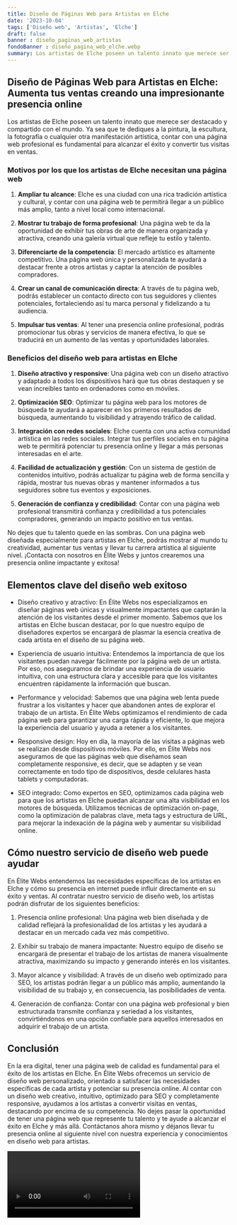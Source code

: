 ```yaml
---
title: Diseño de Páginas Web para Artistas en Elche
date: '2023-10-04'
tags: ['Diseño web', 'Artistas', 'Elche']
draft: false
banner : diseño_paginas_web_artistas
fondoBanner : diseño_pagina_web_elche.webp
summary: Los artistas de Elche poseen un talento innato que merece ser destacado y compartido con el mundo. Ya sea que te dediques a la pintura, la escultura, la fotografía o cualquier otra manifestación artística, contar con una página web profesional es fundamental para alcanzar el éxito y convertir tus visitas en ventas.
---
```


## Diseño de Páginas Web para Artistas en Elche: Aumenta tus ventas creando una impresionante presencia online

Los artistas de Elche poseen un talento innato que merece ser destacado y compartido con el mundo. Ya sea que te dediques a la pintura, la escultura, la fotografía o cualquier otra manifestación artística, contar con una página web profesional es fundamental para alcanzar el éxito y convertir tus visitas en ventas.

### Motivos por los que los artistas de Elche necesitan una página web

1. **Ampliar tu alcance**: Elche es una ciudad con una rica tradición artística y cultural, y contar con una página web te permitirá llegar a un público más amplio, tanto a nivel local como internacional.

2. **Mostrar tu trabajo de forma profesional**: Una página web te da la oportunidad de exhibir tus obras de arte de manera organizada y atractiva, creando una galería virtual que refleje tu estilo y talento.

3. **Diferenciarte de la competencia**: El mercado artístico es altamente competitivo. Una página web única y personalizada te ayudará a destacar frente a otros artistas y captar la atención de posibles compradores.

4. **Crear un canal de comunicación directa**: A través de tu página web, podrás establecer un contacto directo con tus seguidores y clientes potenciales, fortaleciendo así tu marca personal y fidelizando a tu audiencia.

5. **Impulsar tus ventas**: Al tener una presencia online profesional, podrás promocionar tus obras y servicios de manera efectiva, lo que se traducirá en un aumento de las ventas y oportunidades laborales.

### Beneficios del diseño web para artistas en Elche

1. **Diseño atractivo y responsive**: Una página web con un diseño atractivo y adaptado a todos los dispositivos hará que tus obras destaquen y se vean increíbles tanto en ordenadores como en móviles.

2. **Optimización SEO**: Optimizar tu página web para los motores de búsqueda te ayudará a aparecer en los primeros resultados de búsqueda, aumentando tu visibilidad y atrayendo tráfico de calidad.

3. **Integración con redes sociales**: Elche cuenta con una activa comunidad artística en las redes sociales. Integrar tus perfiles sociales en tu página web te permitirá potenciar tu presencia online y llegar a más personas interesadas en el arte.

4. **Facilidad de actualización y gestión**: Con un sistema de gestión de contenidos intuitivo, podrás actualizar tu página web de forma sencilla y rápida, mostrar tus nuevas obras y mantener informados a tus seguidores sobre tus eventos y exposiciones.

5. **Generación de confianza y credibilidad**: Contar con una página web profesional transmitirá confianza y credibilidad a tus potenciales compradores, generando un impacto positivo en tus ventas.

No dejes que tu talento quede en las sombras. Con una página web diseñada especialmente para artistas en Elche, podrás mostrar al mundo tu creatividad, aumentar tus ventas y llevar tu carrera artística al siguiente nivel. ¡Contacta con nosotros en Élite Webs y juntos crearemos una presencia online impactante y exitosa!

<GifSeo />

<Cta />

## Elementos clave del diseño web exitoso

- Diseño creativo y atractivo: En Élite Webs nos especializamos en diseñar páginas web únicas y visualmente impactantes que captarán la atención de los visitantes desde el primer momento. Sabemos que los artistas en Elche buscan destacar, por lo que nuestro equipo de diseñadores expertos se encargará de plasmar la esencia creativa de cada artista en el diseño de su página web.

- Experiencia de usuario intuitiva: Entendemos la importancia de que los visitantes puedan navegar fácilmente por la página web de un artista. Por eso, nos aseguramos de brindar una experiencia de usuario intuitiva, con una estructura clara y accesible para que los visitantes encuentren rápidamente la información que buscan.

- Performance y velocidad: Sabemos que una página web lenta puede frustrar a los visitantes y hacer que abandonen antes de explorar el trabajo de un artista. En Élite Webs optimizamos el rendimiento de cada página web para garantizar una carga rápida y eficiente, lo que mejora la experiencia del usuario y ayuda a retener a los visitantes.

- Responsive design: Hoy en día, la mayoría de las visitas a páginas web se realizan desde dispositivos móviles. Por ello, en Élite Webs nos aseguramos de que las páginas web que diseñamos sean completamente responsive, es decir, que se adapten y se vean correctamente en todo tipo de dispositivos, desde celulares hasta tablets y computadoras.

- SEO integrado: Como expertos en SEO, optimizamos cada página web para que los artistas en Elche puedan alcanzar una alta visibilidad en los motores de búsqueda. Utilizamos técnicas de optimización on-page, como la optimización de palabras clave, meta tags y estructura de URL, para mejorar la indexación de la página web y aumentar su visibilidad online.

## Cómo nuestro servicio de diseño web puede ayudar

En Élite Webs entendemos las necesidades específicas de los artistas en Elche y cómo su presencia en internet puede influir directamente en su éxito y ventas. Al contratar nuestro servicio de diseño web, los artistas podrán disfrutar de los siguientes beneficios:

1. Presencia online profesional: Una página web bien diseñada y de calidad reflejará la profesionalidad de los artistas y les ayudará a destacar en un mercado cada vez más competitivo.

2. Exhibir su trabajo de manera impactante: Nuestro equipo de diseño se encargará de presentar el trabajo de los artistas de manera visualmente atractiva, maximizando su impacto y generando interés en los visitantes.

3. Mayor alcance y visibilidad: A través de un diseño web optimizado para SEO, los artistas podrán llegar a un público más amplio, aumentando la visibilidad de su trabajo y, en consecuencia, las posibilidades de venta.

4. Generación de confianza: Contar con una página web profesional y bien estructurada transmite confianza y seriedad a los visitantes, convirtiéndonos en una opción confiable para aquellos interesados en adquirir el trabajo de un artista.

## Conclusión

En la era digital, tener una página web de calidad es fundamental para el éxito de los artistas en Elche. En Élite Webs ofrecemos un servicio de diseño web personalizado, orientado a satisfacer las necesidades específicas de cada artista y potenciar su presencia online. Al contar con un diseño web creativo, intuitivo, optimizado para SEO y completamente responsive, ayudamos a los artistas a convertir visitas en ventas, destacando por encima de su competencia. No dejes pasar la oportunidad de tener una página web que represente tu talento y te ayude a alcanzar el éxito en Elche y más allá. Contáctanos ahora mismo y déjanos llevar tu presencia online al siguiente nivel con nuestra experiencia y conocimientos en diseño web para artistas.

<Video />

<CtaBot job='Artistas' city='Elche'/>

<Gmaps query='Elche+españa+maps' />